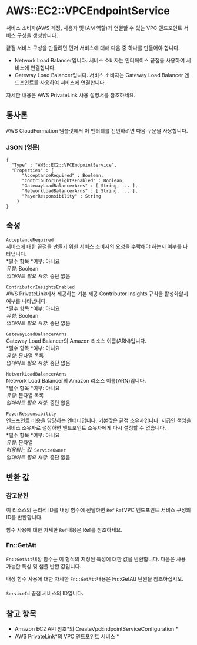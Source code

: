 # AWS::EC2::VPCEndpointService

서비스 소비자(AWS 계정, 사용자 및 IAM 역할)가 연결할 수 있는 VPC 엔드포인트 서비스 구성을 생성합니다.

끝점 서비스 구성을 만들려면 먼저 서비스에 대해 다음 중 하나를 만들어야 합니다.

- Network Load Balancer입니다. 서비스 소비자는 인터페이스 끝점을 사용하여 서비스에 연결합니다.
- Gateway Load Balancer입니다. 서비스 소비자는 Gateway Load Balancer 엔드포인트를 사용하여 서비스에 연결합니다.

자세한 내용은 AWS PrivateLink 사용 설명서를 참조하세요.

## 통사론

AWS CloudFormation 템플릿에서 이 엔터티를 선언하려면 다음 구문을 사용합니다.

### JSON (영문)

```
{
  "Type" : "AWS::EC2::VPCEndpointService",
  "Properties" : {
      "AcceptanceRequired" : Boolean,
      "ContributorInsightsEnabled" : Boolean,
      "GatewayLoadBalancerArns" : [ String, ... ],
      "NetworkLoadBalancerArns" : [ String, ... ],
      "PayerResponsibility" : String
    }
}
```

## 속성

`AcceptanceRequired`  
서비스에 대한 끝점을 만들기 위한 서비스 소비자의 요청을 수락해야 하는지 여부를 나타냅니다.  
*필수 항목 *여부: 아니요  
_유형_: Boolean  
_업데이트 필요 사항_: 중단 없음

`ContributorInsightsEnabled`  
AWS PrivateLink에서 제공하는 기본 제공 Contributor Insights 규칙을 활성화할지 여부를 나타냅니다.  
*필수 항목 *여부: 아니요  
_유형_: Boolean  
_업데이트 필요 사항_: 중단 없음

`GatewayLoadBalancerArns`  
Gateway Load Balancer의 Amazon 리소스 이름(ARN)입니다.  
*필수 항목 *여부: 아니요  
_유형_: 문자열 목록  
_업데이트 필요 사항_: 중단 없음

`NetworkLoadBalancerArns`  
Network Load Balancer의 Amazon 리소스 이름(ARN)입니다.  
*필수 항목 *여부: 아니요  
_유형_: 문자열 목록  
_업데이트 필요 사항_: 중단 없음

`PayerResponsibility`  
엔드포인트 비용을 담당하는 엔터티입니다. 기본값은 끝점 소유자입니다. 지급인 책임을 서비스 소유자로 설정하면 엔드포인트 소유자에게 다시 설정할 수 없습니다.  
*필수 항목 *여부: 아니요  
_유형_: 문자열  
_허용되는 값_: `ServiceOwner`  
_업데이트 필요 사항_: 중단 없음

## 반환 값

### 참고문헌

이 리소스의 논리적 ID를 내장 함수에 전달하면 `Ref` `Ref`VPC 엔드포인트 서비스 구성의 ID를 반환합니다.

함수 사용에 대한 자세한 `Ref`내용은 Ref를 참조하세요.

### Fn::GetAtt

`Fn::GetAtt`내장 함수는 이 형식의 지정된 특성에 대한 값을 반환합니다. 다음은 사용 가능한 특성 및 샘플 반환 값입니다.

내장 함수 사용에 대한 자세한 `Fn::GetAtt`내용은 Fn::GetAtt 단원을 참조하십시오.

####

`ServiceId` 끝점 서비스의 ID입니다.

## 참고 항목

- Amazon EC2 API 참조*의 CreateVpcEndpointServiceConfiguration *
- AWS PrivateLink*의 VPC 엔드포인트 서비스 *

